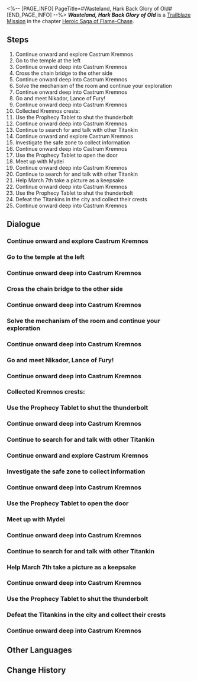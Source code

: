 <%-- [PAGE_INFO]
PageTitle=#Wasteland, Hark Back Glory of Old#
[END_PAGE_INFO] --%>
{{Stub|Dialogue.}}
{{Mission Infobox
|id            = 1040105
|title         = 
|image         = <!--Mission Wasteland, Hark Back Glory of Old.png-->
|type          = Trailblaze
|event_name    = 
|chapter       = Heroic Saga of Flame-Chase
|requirements  = [[Trailblaze Mission]] ''[[Night Stars, Accompany My Slumber]]'' completed
|summary       = Alongside Phainon and Mydei, you head to the mobile fortress of Castrum Kremnos. During your expedition, you learn that Nikador had long schemed against Okhema. Fighting your way through countless foes, you planned to directly eliminate Nikador, only to discover that they had managed to gain an undying body long ago. Nikador invoked the Body of a Hundred Deaths to temper blades, aiming to swing the Blade of Fury to pierce the distant Okhema. In this moment of crisis, Mydei holds off Nikador alone, giving the rest of the party a chance to return to Okhema and strategize a way to counter this threat.
|characters    = Trailblazer
|startLocation = [[<!--starting world-->]] - [[<!--starting area-->]]
|world         = <!--starting world-->
|area          = <!--starting area-->
|prev          = Night Stars, Accompany My Slumber
|next          = Night Veil, Shroud the Silent Past
|rewards       = Trailblaze EXP*1,200; Stellar Jade*150; Traveler's Guide*12; Lost Crystal*12; Celestial Ambrosia*240; King Father of All*1 { text = ''King Father of All'' }; Credit*160,000
}}
'''''Wasteland, Hark Back Glory of Old''''' is a [[Trailblaze Mission]] in the chapter [[Heroic Saga of Flame-Chase]].

==Steps==
# Continue onward and explore Castrum Kremnos
# Go to the temple at the left
# Continue onward deep into Castrum Kremnos
# Cross the chain bridge to the other side
# Continue onward deep into Castrum Kremnos
# Solve the mechanism of the room and continue your exploration
# Continue onward deep into Castrum Kremnos
# Go and meet Nikador, Lance of Fury!
# Continue onward deep into Castrum Kremnos
# Collected Kremnos crests:
# Use the Prophecy Tablet to shut the thunderbolt
# Continue onward deep into Castrum Kremnos
# Continue to search for and talk with other Titankin
# Continue onward and explore Castrum Kremnos
# Investigate the safe zone to collect information
# Continue onward deep into Castrum Kremnos
# Use the Prophecy Tablet to open the door
# Meet up with Mydei
# Continue onward deep into Castrum Kremnos
# Continue to search for and talk with other Titankin
# Help March 7th take a picture as a keepsake
# Continue onward deep into Castrum Kremnos
# Use the Prophecy Tablet to shut the thunderbolt
# Defeat the Titankins in the city and collect their crests
# Continue onward deep into Castrum Kremnos

<!--
==Gameplay Notes==

--><!--
==Trial Character==

-->
==Dialogue==
{{Stub Dialogue}}
===Continue onward and explore Castrum Kremnos{{subst:void|<!--104010501-->}}===
{{Mission Description|type=trailblaze|location=<!--to be added-->|(Trailblazer), Phainon, and Mydei arrive at Castrum Kremnos. What was once a fierce city filled with the clamor of armaments has become a haunting ruin. Deep within this mobile fortress lies the maddened and fallen Nikador.}}
{{Dialogue Start}}
:{{tx}}
{{Dialogue End}}

===Go to the temple at the left{{subst:void|<!--104010504-->}}===
{{Mission Description|type=trailblaze|location=<!--to be added-->|update|In this war-torn land, the two Chrysos Heirs, Phainon and Mydei, agreed on a spontaneous competition. They split into two paths, each eliminating enemies on the way to Castrum Kremnos. Traps and dangers lurked around every corner in the city, demanding that one proceed with utmost caution.}}
{{Dialogue Start}}
:{{tx}}
{{Dialogue End}}

===Continue onward deep into Castrum Kremnos{{subst:void|<!--104010505-->}}===
{{Dialogue Start}}
:{{tx}}
{{Dialogue End}}

===Cross the chain bridge to the other side{{subst:void|<!--104010507-->}}===
{{Dialogue Start}}
:{{tx}}
{{Dialogue End}}

===Continue onward deep into Castrum Kremnos{{subst:void|<!--104010509-->}}===
{{Dialogue Start}}
:{{tx}}
{{Dialogue End}}

===Solve the mechanism of the room and continue your exploration{{subst:void|<!--104010511-->}}===
{{Dialogue Start}}
:{{tx}}
{{Dialogue End}}

===Continue onward deep into Castrum Kremnos{{subst:void|<!--104010512-->}}===
{{Dialogue Start}}
:{{tx}}
{{Mission Description|type=trailblaze|location=<!--to be added-->|update|Through Chryseus Leo, (Trailblazer) and the party learned that the maddened Nikador is planning a devastating attack on Okhema. With events taking this dire turn, their only option is to press forward and eliminate the source of this malevolence.}}
{{Dialogue End}}

===Go and meet Nikador, Lance of Fury!{{subst:void|<!--104010516-->}}===
{{Dialogue Start}}
:{{tx}}
{{Dialogue End}}

===Continue onward deep into Castrum Kremnos{{subst:void|<!--104010518-->}}===
{{Mission Description|type=trailblaze|location=<!--to be added-->|update|In this war-torn land, the two Chrysos Heirs, Phainon and Mydei, agreed on a spontaneous competition. They split into two paths, each eliminating enemies on the way to Castrum Kremnos. Traps and dangers lurked around every corner in the city, demanding that one proceed with utmost caution.}}
{{Dialogue Start}}
:{{tx}}
{{Dialogue End}}

===Collected Kremnos crests:{{subst:void|<!--104010519-->}}===
{{Dialogue Start}}
:{{tx}}
{{Dialogue End}}

===Use the Prophecy Tablet to shut the thunderbolt{{subst:void|<!--104010520-->}}===
{{Dialogue Start}}
:{{tx}}
{{Dialogue End}}

===Continue onward deep into Castrum Kremnos{{subst:void|<!--104010521-->}}===
{{Dialogue Start}}
:{{tx}}
{{Mission Description|type=trailblaze|location=<!--to be added-->|update|Through Chryseus Leo, (Trailblazer) and the party learned that the maddened Nikador is planning a devastating attack on Okhema. With events taking this dire turn, their only option is to press forward and eliminate the source of this malevolence.}}
{{Dialogue End}}

===Continue to search for and talk with other Titankin{{subst:void|<!--104010533-->}}===
{{Dialogue Start}}
:{{tx}}
{{Dialogue End}}

===Continue onward and explore Castrum Kremnos{{subst:void|<!--104010535-->}}===
{{Mission Description|type=trailblaze|location=<!--to be added-->|update|(Trailblazer), Phainon, and Mydei arrive at Castrum Kremnos. What was once a fierce city filled with the clamor of armaments has become a haunting ruin. Deep within this mobile fortress lies the maddened and fallen Nikador.}}
{{Dialogue Start}}
:{{tx}}
{{Dialogue End}}

===Investigate the safe zone to collect information{{subst:void|<!--104010540-->}}===
{{Mission Description|type=trailblaze|location=<!--to be added-->|update|In this war-torn land, the two Chrysos Heirs, Phainon and Mydei, agreed on a spontaneous competition. They split into two paths, each eliminating enemies on the way to Castrum Kremnos. Traps and dangers lurked around every corner in the city, demanding that one proceed with utmost caution.}}
{{Dialogue Start}}
:{{tx}}
{{Dialogue End}}

===Continue onward deep into Castrum Kremnos{{subst:void|<!--104010545-->}}===
{{Dialogue Start}}
:{{tx}}
{{Dialogue End}}

===Use the Prophecy Tablet to open the door{{subst:void|<!--104010553-->}}===
{{Dialogue Start}}
:{{tx}}
{{Dialogue End}}

===Meet up with Mydei{{subst:void|<!--104010557-->}}===
{{Dialogue Start}}
:{{tx}}
{{Dialogue End}}

===Continue onward deep into Castrum Kremnos{{subst:void|<!--104010558-->}}===
{{Dialogue Start}}
:{{tx}}
{{Dialogue End}}

===Continue to search for and talk with other Titankin{{subst:void|<!--104010559-->}}===
{{Mission Description|type=trailblaze|location=<!--to be added-->|update|Through Chryseus Leo, (Trailblazer) and the party learned that the maddened Nikador is planning a devastating attack on Okhema. With events taking this dire turn, their only option is to press forward and eliminate the source of this malevolence.}}
{{Dialogue Start}}
:{{tx}}
{{Dialogue End}}

===Help March 7th take a picture as a keepsake{{subst:void|<!--104010564-->}}===
{{Mission Description|type=trailblaze|location=<!--to be added-->|update|In this war-torn land, the two Chrysos Heirs, Phainon and Mydei, agreed on a spontaneous competition. They split into two paths, each eliminating enemies on the way to Castrum Kremnos. Traps and dangers lurked around every corner in the city, demanding that one proceed with utmost caution.}}
{{Dialogue Start}}
:{{tx}}
{{Dialogue End}}

===Continue onward deep into Castrum Kremnos{{subst:void|<!--104010577-->}}===
{{Dialogue Start}}
:{{tx}}
{{Dialogue End}}

===Use the Prophecy Tablet to shut the thunderbolt{{subst:void|<!--104010581-->}}===
{{Dialogue Start}}
:{{tx}}
{{Dialogue End}}

===Defeat the Titankins in the city and collect their crests{{subst:void|<!--104010585-->}}===
{{Dialogue Start}}
:{{tx}}
{{Dialogue End}}

===Continue onward deep into Castrum Kremnos{{subst:void|<!--104010586-->}}===
{{Dialogue Start}}
:{{tx}}
{{Dialogue End}}

==Other Languages==
{{Other Languages
|en   = Wasteland, Hark Back Glory of Old
|zhs  = 荒墟啊，可曾记旧日荣光
|zht  = 荒墟啊，可曾記舊日榮光
|ja   = 廃墟よ、去りし日の栄光は幾許か
|ko   = 폐허여, 과거의 영광을 기억하는가
|es   = Tierra desolada, recuerda la gloria de antaño
|fr   = Terres désolées, souvenez-vous de la gloire du passé
|ru   = О опустошённая земля, вспомни былую славу
|th   = ซากปรักเอ๋ย จงจดจำความรุ่งโรจน์ในอดีต
|vi   = Phế Tích Hoang Vu, Có Bao Giờ Nhớ Lại Vinh Quang Xưa
|de   = Ruinen, erinnert euch an den einstigen Ruhm
|id   = Reruntuhan, Mengenang Kembali Kejayaan Masa Lalu
|pt   = Terra Desolada, Ouça a Glória do Passado
}}

==Change History==
{{Change History|3.0}}

